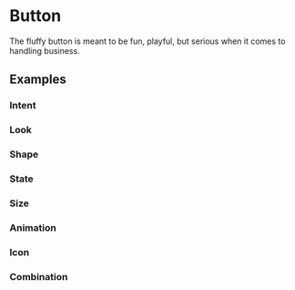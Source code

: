# Button

The fluffy button is meant to be fun, playful, but serious when it comes to handling business.

## Examples

### Intent

<Showcase name="intent" />

### Look

<Showcase name="look" />

### Shape

<Showcase name="shape" />

### State

<Showcase name="state" />

### Size

<Showcase name="size" />

### Animation

<Showcase name="animation" />

### Icon

<Showcase name="icon" />

### Combination

<Showcase name="combination" />

